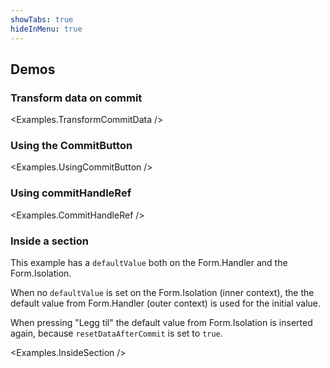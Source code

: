```yaml
---
showTabs: true
hideInMenu: true
---
```



## Demos

### Transform data on commit

<Examples.TransformCommitData />

### Using the CommitButton

<Examples.UsingCommitButton />

### Using commitHandleRef

<Examples.CommitHandleRef />

### Inside a section

This example has a `defaultValue` both on the Form.Handler and the Form.Isolation.

When no `defaultValue` is set on the Form.Isolation (inner context), the the default value from Form.Handler (outer context) is used for the initial value.

When pressing "Legg til" the default value from Form.Isolation is inserted again, because `resetDataAfterCommit` is set to `true`.

<Examples.InsideSection />
